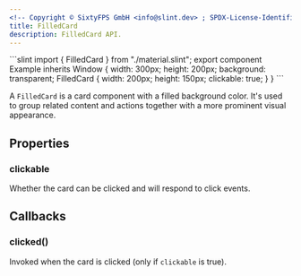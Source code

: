 ```yaml
---
<!-- Copyright © SixtyFPS GmbH <info@slint.dev> ; SPDX-License-Identifier: MIT -->
title: FilledCard
description: FilledCard API.
---
```



<CodeSnippetMD imagePath="" noScreenShot scale="3" imageWidth="300" imageHeight="200" imageAlt="">
```slint
import { FilledCard } from "./material.slint";
export component Example inherits Window {
    width: 300px;
    height: 200px;
    background: transparent;
    FilledCard {
        width: 200px;
        height: 150px;
        clickable: true;
    }
}
```
</CodeSnippetMD>

A `FilledCard` is a card component with a filled background color. It's used to group related content and actions together with a more prominent visual appearance.

## Properties

### clickable
<SlintProperty propName="clickable" typeName="bool">
Whether the card can be clicked and will respond to click events.
</SlintProperty>

## Callbacks

### clicked()
Invoked when the card is clicked (only if `clickable` is true).
